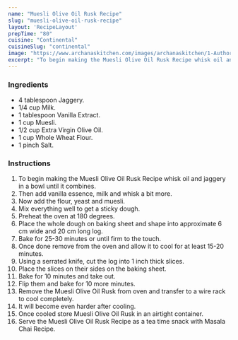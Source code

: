 ---
name: "Muesli Olive Oil Rusk Recipe"
slug: "muesli-olive-oil-rusk-recipe"
layout: 'RecipeLayout'
prepTime: "80"
cuisine: "Continental"
cuisineSlug: "continental"
image: "https://www.archanaskitchen.com/images/archanaskitchen/1-Author/sibyl_sunitha/Muesli_Olive_Oil_Rusk_Recipe_.jpg"
excerpt: "To begin making the Muesli Olive Oil Rusk Recipe whisk oil and jaggery in a bowl until it combines"
---

### Ingredients

- 4 tablespoon Jaggery.
- 1/4 cup Milk.
- 1 tablespoon Vanilla Extract.
- 1 cup Muesli.
- 1/2 cup Extra Virgin Olive Oil.
- 1 cup Whole Wheat Flour.
- 1 pinch Salt.

### Instructions

1. To begin making the Muesli Olive Oil Rusk Recipe whisk oil and jaggery in a bowl until it combines.
1. Then add vanilla essence, milk and whisk a bit more.
1. Now add the flour, yeast and muesli.
1. Mix everything well to get a sticky dough.
1. Preheat the oven at 180 degrees.
1. Place the whole dough on baking sheet and shape into approximate 6 cm wide and 20 cm long log.
1. Bake for 25-30 minutes or until firm to the touch.
1. Once done remove from the oven and allow it to cool for at least 15-20 minutes.
1. Using a serrated knife, cut the log into 1 inch thick slices.
1. Place the slices on their sides on the baking sheet.
1. Bake for 10 minutes and take out.
1. Flip them and bake for 10 more minutes.
1. Remove the Muesli Olive Oil Rusk from oven and transfer to a wire rack to cool completely.
1. It will become even harder after cooling.
1. Once cooled store Muesli Olive Oil Rusk in an airtight container.
1. Serve the Muesli Olive Oil Rusk Recipe as a tea time snack with Masala Chai Recipe.
